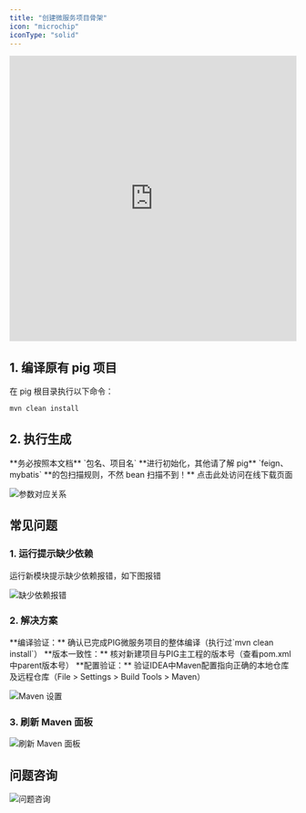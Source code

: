 ```yaml
---
title: "创建微服务项目骨架"
icon: "microchip"
iconType: "solid"
---
```


<iframe
  width="100%"
  height="500"
  src="https://player.bilibili.com/player.html?bvid=BV12t411B7e9&p=3&page=3&autoplay=0"
  title="Bilibili video player"
  frameborder="0"
  allow="accelerometer; autoplay; clipboard-write; encrypted-media; gyroscope; picture-in-picture"
  allowfullscreen
></iframe>

## 1. 编译原有 pig 项目

在 pig 根目录执行以下命令：

```bash
mvn clean install
```

## 2. 执行生成

<Warning>
**务必按照本文档** `包名、项目名` **进行初始化，其他请了解 pig** `feign、mybatis` **的包扫描规则，不然 bean 扫描不到！**
</Warning>

<Card title="在线下载" icon="link" href="https://pig4cloud.com/data/other/archetype.html?v=3.8.3">
  点击此处访问在线下载页面
</Card>

![参数对应关系](/images/1721096240999-6f06577e-9d96-4d1d-a2e0-ab94ac47f53f.png)

## 常见问题

### 1. 运行提示缺少依赖

<Warning>
运行新模块提示缺少依赖报错，如下图报错
</Warning>

![缺少依赖报错](/images/1661477533668-37521260-69b3-4fa5-ab46-02501843a0a9.png)

### 2. 解决方案

<Tabs>
  <Tab title="检查编译">
    **编译验证：** 确认已完成PIG微服务项目的整体编译（执行过`mvn clean install`）
  </Tab>
  <Tab title="检查版本">
    **版本一致性：** 核对新建项目与PIG主工程的版本号（查看pom.xml中parent版本号）
  </Tab>
  <Tab title="检查 Maven 设置">
    **配置验证：** 验证IDEA中Maven配置指向正确的本地仓库及远程仓库（File > Settings > Build Tools > Maven）
  </Tab>
</Tabs>

![Maven 设置](/images/1661477769308-44a8e837-9bf7-406e-98d6-a32877cc5a7e.png)

### 3. 刷新 Maven 面板

![刷新 Maven 面板](/images/1661477882335-b77e0eed-f889-48dc-a0c6-9237da433cc8.png)

## 问题咨询

![问题咨询](/images/1662563973685-c22e9831-db66-42b5-973f-886d25d1e0e7.gif)

